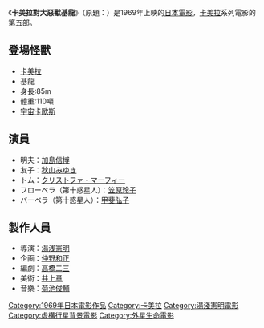 {{NoteTA
|T=zh-cn:加美拉对大恶兽基隆;zh-tw:卡美拉對大惡獸基龍；
|1=zh-cn:加美拉;zh-tw:卡美拉
|2=zh-cn:基隆;zh-tw:基龍
}}
{{Infobox Film
| name               = 卡美拉對大惡獸基龍
| original_name      = ガメラ対大悪獣ギロン
| image              = 卡美拉對大惡獸基龍.jpg
| caption            = 190px
| director           = [[湯淺憲明|湯淺憲明]]
| producer           = 
| writer             = 
| starring           =  [[加島信博|加島信博]]<br />[[クリストファ・マーフィー|クリストファ・マーフィー]]<br />[[笠原玲子|笠原玲子]]<br />[[イーデス・ハンソン|イーデス・ハンソン]]<br />[[甲斐弘子|甲斐弘子]]<br />[[船越英二|船越英二]]<br />[[大村崑|大村崑]]
| music              = [[菊池俊輔|菊池俊輔]]
| narrator           = 
| cinematography     =  [[喜多崎晃|喜多崎晃]]（本編）<br />[[藤井和文|藤井和文]]（特撮）
| editing            = 
| production_company = 
| distributor        = 
| released           =  {{JPN}} 1969年3月21日
| runtime            = 82分
| country            = {{JPN}}
| language           = 日語
| budget             = 
| gross              = 
| preceded_by        = [[卡美拉對宇宙怪獸拜拉斯|卡美拉對宇宙怪獸拜拉斯]]
| followed_by        = [[卡美拉對大魔獸加卡|卡美拉對大魔獸加卡]]
| website            = 
| amg_id             = 
| imdb_id            = 
| cn_name            = 
| hk_name            = 
| tw_name            = 
}}
《'''卡美拉對大惡獸基龍'''》（原題：{{lang|ja|'''ガメラ対大悪獣ギロン'''}}）是1969年上映的[[日本|日本]][[電影|電影]]，[[卡美拉|卡美拉]]系列電影的第五部。

== 登場怪獸 ==
*[[卡美拉|卡美拉]]
*基龍
*身長:85m 
*體重:110噸
*[[卡歐斯|宇宙卡歐斯]]

== 演員 ==
*明夫：[[加島信博|加島信博]]
*友子：[[秋山みゆき|秋山みゆき]]
*トム：[[クリストファ・マーフィー|クリストファ・マーフィー]]
*フローベラ（第十惑星人）：[[笠原玲子|笠原玲子]]
*バーベラ（第十惑星人）：[[甲斐弘子|甲斐弘子]]

== 製作人員 ==
*導演：[[湯浅憲明|湯浅憲明]]
*企画：[[仲野和正|仲野和正]] 
*編劇：[[高橋二三|高橋二三]]
*美術：[[井上章|井上章]] 
*音樂：[[菊池俊輔|菊池俊輔]]

{{Gamera}}
{{湯浅憲明監督作品}}
{{Japanese film-stub}}
{{DEFAULTSORT:Gamera Tai Daiakujū Giron}}
[[Category:1969年日本電影作品|Category:1969年日本電影作品]]
[[Category:卡美拉|Category:卡美拉]]
[[Category:湯淺憲明電影|Category:湯淺憲明電影]]
[[Category:虛構行星背景電影|Category:虛構行星背景電影]]
[[Category:外星生命電影|Category:外星生命電影]]